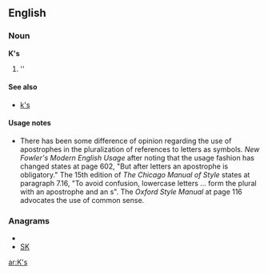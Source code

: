 {{also|ks|KS|kS|k's}}

==English==

===Noun===
'''K's'''

# ''{{plural of|[[K]]}}

====See also====
*[[k's]]

====Usage notes====
*There has been some difference of opinion regarding the use of apostrophes in the pluralization of references to letters as symbols.  ''New Fowler's Modern English Usage'' after noting that the usage fashion has changed states at page 602, "But after letters an apostrophe is obligatory."    The 15th edition of ''The Chicago Manual of Style'' states at paragraph 7.16, "To avoid confusion, lowercase letters ... form the plural with an apostrophe and an s".  The ''Oxford Style Manual'' at page 116 advocates the use of common sense.

===Anagrams===
* {{alphagram|ks}}
* [[SK#English|SK]]


[[ar:K's]]